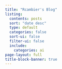 ```yaml
---
title: "Rcambier's Blog"
listing:
  contents: posts
  sort: "date desc"
  type: default
  categories: false
  sort-ui: false
  filter-ui: false
  include:
    categories: ai
page-layout: full
title-block-banner: true
---
```



